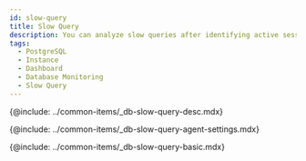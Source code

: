 ```yaml
---
id: slow-query
title: Slow Query
description: You can analyze slow queries after identifying active sessions at a specific time point.
tags:
  - PostgreSQL
  - Instance
  - Dashboard
  - Database Monitoring
  - Slow Query
---
```


<!-- 개요 -->

{@include: ../common-items/_db-slow-query-desc.mdx} 

<!-- 슬로우 쿼리 에이전트 설정 -->

{@include: ../common-items/_db-slow-query-agent-settings.mdx}

<!-- 기본 화면 안내 -->

{@include: ../common-items/_db-slow-query-basic.mdx} 
